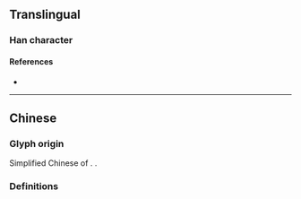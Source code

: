 {{also|態}}
{{character info}}
==Translingual==

===Han character===
{{Han char|rn=61|rad=心|as=04|sn=8|four=|canj=KIP|ids=⿱太心}}

====References====
* {{Han ref|kx=0379.071|hdz=42273.110|uh=6001|ud=24577}}

----

==Chinese==

===Glyph origin===
Simplified Chinese of {{l|zh|態}}. {{Han compound|太|心|t2=heart|ls=psc|c1=p|c2=s|no_och1=1}}.

===Definitions===
{{zh-see|態}}